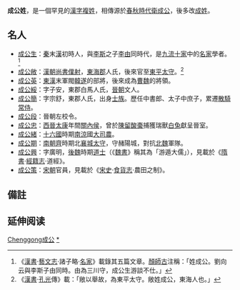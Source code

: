 {{姓氏
|姓氏=成公
|繁體=
|簡體=
|拼音=Chéng gōng
|注音={{Pinyin2zhuyin|Chéng}}{{Pinyin2zhuyin|gōng}}
|中国大陆=Chenggong
|台湾=
|香港=
|澳门=
|新加坡=
|马来西亚=
|越南=
|韩国=
|反切=
|同音字=
|堂号=
|郡望=
}}

'''成公姓'''，是一個罕見的[[漢字姓氏|漢字]][[複姓|複姓]]，相傳源於[[春秋時代|春秋時代]][[衛成公|衛成公]]，後多改[[成姓|成姓]]。

==名人==
*[[成公生|成公生]]：[[秦|秦]]末[[漢|漢]]初時人，與[[李斯|李斯]]之子[[李由|李由]]同時代，是[[九流十家|九流十家]]中的[[名家|名家]]學者。<ref>《[[漢書|漢書]]·[[藝文志|藝文志]]·諸子略·[[名家|名家]]》載錄其五篇文章。[[顏師古|顏師古]]注稱：「姓成公。劉向云與李斯子由同時。由為三川守，成公生游談不仕。」</ref>
*[[成公敞|成公敞]]：[[漢朝|漢朝]][[尚書僕射|尚書僕射]]，[[東海郡|東海郡]]人氏，後來官至[[東平|東平]][[太守|太守]]。<ref>《[[漢書|漢書]]·[[孔光|孔光]]傳》載：「敞以舉故，為東平太守。敞姓成公，東海人也。」</ref>
*[[成公英|成公英]]：[[東漢|東漢]]末軍閥[[韓遂|韓遂]]的部將，後來成為[[曹魏|曹魏]]的將領。
*[[成公綏|成公綏]]：字子安，東郡白馬人氏，[[晉朝|晉朝]]文人。
*[[成公簡|成公簡]]：字宗舒，東郡人氏，出身[[士族|士族]]。歷任中書郎、太子中庶子，累遷[[散騎常侍|散騎常侍]]。
*[[成公段|成公段]]：晉朝左校令。
*[[成公忠|成公忠]]：[[西晉|西晉]][[太康_(西晉)|太康]]年間[[關內侯|關內侯]]，曾於[[陳留|陳留]][[酸棗|酸棗]]捕獲瑞獸[[白兔|白兔]]獻呈晉室。
*[[成公緒|成公緒]]：[[十六國|十六國]]時期[[南涼|南涼]]國[[大司農|大司農]]。
*[[成公期|成公期]]：[[南朝齊|南朝齊]]時期北[[襄城|襄城]][[太守|太守]]，守赭陽城，對抗[[北魏|北魏]]軍隊。
*[[成公興|成公興]]：字廣明，[[後魏|後魏]]時期[[道士|道士]]（《[[魏書|魏書]]》稱其為「游遁大儒」），見載於《[[隋書|隋書]]·[[經籍志|經籍志]]·道經》。
*[[成公策|成公策]]：[[宋朝|宋朝]]官員，見載於《[[宋史|宋史]]·[[食貨志|食貨志]]·農田之制》。

==備註==
{{reflist}}

== 延伸阅读 ==
{{Wikisource further reading}}

[[Category:罕見或停用漢姓|Chenggong成公]]
[[Category:成公姓|*]]